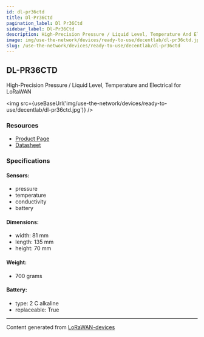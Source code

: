 ```yaml
---
id: dl-pr36ctd
title: Dl-Pr36Ctd
pagination_label: Dl Pr36Ctd
sidebar_label: Dl-Pr36Ctd
description: High-Precision Pressure / Liquid Level, Temperature And Electrical For LoRaWAN
image: img/use-the-network/devices/ready-to-use/decentlab/dl-pr36ctd.jpg
slug: /use-the-network/devices/ready-to-use/decentlab/dl-pr36ctd
---
```



## DL-PR36CTD

High-Precision Pressure / Liquid Level, Temperature and Electrical for LoRaWAN

<img src={useBaseUrl('img/use-the-network/devices/ready-to-use/decentlab/dl-pr36ctd.jpg')} />

### Resources

- [Product Page](https://www.decentlab.com/products/high-precision-pressure-/-liquid-level-temperature-and-electrical-conductivity-sensor-for-lorawan)
- [Datasheet](https://cdn.decentlab.com/download/datasheets/Decentlab-DL-PR36CTD-datasheet.pdf)

### Specifications

#### Sensors:

- pressure
- temperature
- conductivity
- battery

#### Dimensions:

- width: 81 mm
- length: 135 mm
- height: 70 mm

#### Weight:

- 700 grams

#### Battery:

- type: 2 C alkaline
- replaceable: True

---

Content generated from [LoRaWAN-devices](https://github.com/TheThingsNetwork/lorawan-devices)
